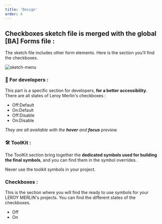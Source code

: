 ```yaml
---
title: 'Design'
order: 4
---
```


## Checkboxes sketch file is merged with the global [BA] Forms file :

The sketch file includes other form elements. Here is the section you'll find the checkboxes.

![sketch-menu](checkboxes--sketch-menu.png)

### **👾 For developers :**

This part is a specific section for developers, **for a better accessibility**. There are all states of Leroy Merlin's checkboxes :

- Off:Default
- On:Default
- Off:Disable
- On:Disable

_They are all available with the **hover** and **focus** preview._

### **🛠 ToolKit :**

The ToolKit section bring together the **dedicated symbols used for building the final symbols**, and you can find them in the symbol overrides.
<br />

<Hint type="dont">
  <HintItem dont>
  Never use the toolkit symbols in your project.
  </HintItem>
</Hint>

### **Checkboxes :**

This is the section where you will find the ready to use symbols for your LEROY MERLIN's projects. You can find the different states of the checkboxes.

- Off
- On